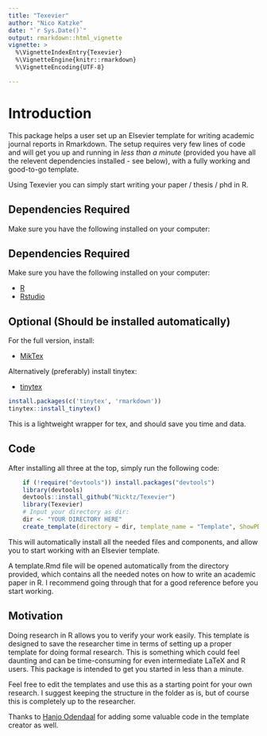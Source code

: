 ```yaml
---
title: "Texevier"
author: "Nico Katzke"
date: "`r Sys.Date()`"
output: rmarkdown::html_vignette
vignette: >
  %\VignetteIndexEntry{Texevier}
  %\VignetteEngine{knitr::rmarkdown}
  %\VignetteEncoding{UTF-8}

---
```


# Introduction 

This package helps a user set up an Elsevier template for writing academic journal reports in Rmarkdown. The setup requires very few lines of code and will get you up and running in _less than a minute_ (provided you have all the relevent dependencies installed - see below), with a fully working and good-to-go template. 

Using Texevier you can simply start writing your paper / thesis / phd in R.

## Dependencies Required

Make sure you have the following installed on your computer:

## Dependencies Required

Make sure you have the following installed on your computer:

* [R](https://cran.r-project.org/bin/windows/base/)
* [Rstudio](https://www.rstudio.com/)

## Optional (Should be installed automatically)

For the full version, install:

* [MikTex](https://miktex.org/download)

Alternatively (preferably) install tinytex:

* [tinytex](https://yihui.name/tinytex/)

```r
install.packages(c('tinytex', 'rmarkdown'))
tinytex::install_tinytex()
```

This is a lightweight wrapper for tex, and should save you time and data.


## Code

After installing all three at the top, simply run the following code:

```r

    if (!require("devtools")) install.packages("devtools")
    library(devtools)
    devtools::install_github("Nicktz/Texevier")
    library(Texevier)
    # Input your directory as dir:
    dir <- "YOUR DIRECTORY HERE"
    create_template(directory = dir, template_name = "Template", ShowPDFatLaunch = FALSE)

```

This will automatically install all the needed files and components, and allow you to start working with an Elsevier template.

A template.Rmd file will be opened automatically from the directory provided, which contains all the needed notes on how to write an academic paper in R. I recommend going through that for a good reference before you start working.


## Motivation
Doing research in R allows you to verify your work easily. This template is designed to save the researcher time in terms of setting up a proper template for doing formal research. This is something which could feel daunting and can be time-consuming for even intermediate LaTeX  and R users. This package is intended to get you started in less than a minute.

Feel free to edit the templates and use this as a starting point for your own research. I suggest keeping the structure in the folder as is, but of course this is completely up to the researcher. 


Thanks to [Hanjo Odendaal](https://github.com/HanjoStudy) for adding some valuable code in the template creator as well.

